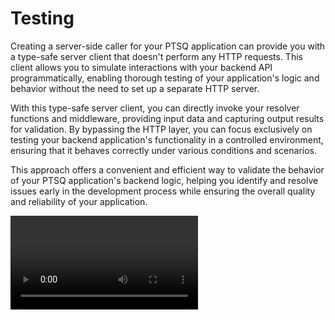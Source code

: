 # Testing

Creating a server-side caller for your PTSQ application can provide you with a type-safe server client that doesn't perform any HTTP requests. This client allows you to simulate interactions with your backend API programmatically, enabling thorough testing of your application's logic and behavior without the need to set up a separate HTTP server.

With this type-safe server client, you can directly invoke your resolver functions and middleware, providing input data and capturing output results for validation. By bypassing the HTTP layer, you can focus exclusively on testing your backend application's functionality in a controlled environment, ensuring that it behaves correctly under various conditions and scenarios.

This approach offers a convenient and efficient way to validate the behavior of your PTSQ application's backend logic, helping you identify and resolve issues early in the development process while ensuring the overall quality and reliability of your application.

<Video src="/assets/server-side-caller.mp4" />

```ts copy filename="server.test.ts"
const testBaseRouter = Router.serverSideCaller(baseRouter).create({
  /* ctx */,
  req: {} as any,
  res: {} as any,
  user: new User({ admin: true }) // fake or seeded user for testing
});

/**
 * Access queries and mutations as with the client but without any server creation and http calls
 */
const response /* string */ = await testBaseRouter.greetings.query({
  /* type-safe as client */
  name: /* string */ 'John'
});
```
